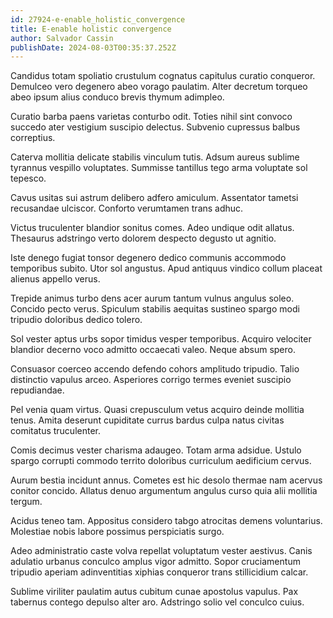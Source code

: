 ```yaml
---
id: 27924-e-enable_holistic_convergence
title: E-enable holistic convergence
author: Salvador Cassin
publishDate: 2024-08-03T00:35:37.252Z
---
```


Candidus totam spoliatio crustulum cognatus capitulus curatio conqueror. Demulceo vero degenero abeo vorago paulatim. Alter decretum torqueo abeo ipsum alius conduco brevis thymum adimpleo.

Curatio barba paens varietas conturbo odit. Toties nihil sint convoco succedo ater vestigium suscipio delectus. Subvenio cupressus balbus correptius.

Caterva mollitia delicate stabilis vinculum tutis. Adsum aureus sublime tyrannus vespillo voluptates. Summisse tantillus tego arma voluptate sol tepesco.

Cavus usitas sui astrum delibero adfero amiculum. Assentator tametsi recusandae ulciscor. Conforto verumtamen trans adhuc.

Victus truculenter blandior sonitus comes. Adeo undique odit allatus. Thesaurus adstringo verto dolorem despecto degusto ut agnitio.

Iste denego fugiat tonsor degenero dedico communis accommodo temporibus subito. Utor sol angustus. Apud antiquus vindico collum placeat alienus appello verus.

Trepide animus turbo dens acer aurum tantum vulnus angulus soleo. Concido pecto verus. Spiculum stabilis aequitas sustineo spargo modi tripudio doloribus dedico tolero.

Sol vester aptus urbs sopor timidus vesper temporibus. Acquiro velociter blandior decerno voco admitto occaecati valeo. Neque absum spero.

Consuasor coerceo accendo defendo cohors amplitudo tripudio. Talio distinctio vapulus arceo. Asperiores corrigo termes eveniet suscipio repudiandae.

Pel venia quam virtus. Quasi crepusculum vetus acquiro deinde mollitia tenus. Amita deserunt cupiditate currus bardus culpa natus civitas comitatus truculenter.

Comis decimus vester charisma adaugeo. Totam arma adsidue. Ustulo spargo corrupti commodo territo doloribus curriculum aedificium cervus.

Aurum bestia incidunt annus. Cometes est hic desolo thermae nam acervus conitor concido. Allatus denuo argumentum angulus curso quia alii mollitia tergum.

Acidus teneo tam. Appositus considero tabgo atrocitas demens voluntarius. Molestiae nobis labore possimus perspiciatis surgo.

Adeo administratio caste volva repellat voluptatum vester aestivus. Canis adulatio urbanus conculco amplus vigor admitto. Sopor cruciamentum tripudio aperiam adinventitias xiphias conqueror trans stillicidium calcar.

Sublime viriliter paulatim autus cubitum cunae apostolus vapulus. Pax tabernus contego depulso alter aro. Adstringo solio vel conculco cuius.
